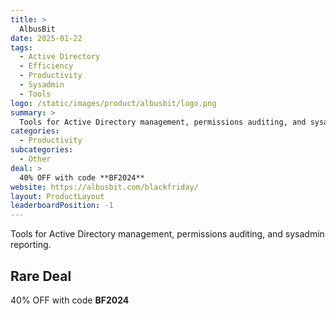 ```yaml
---
title: >
  AlbusBit
date: 2025-01-22
tags:
  - Active Directory
  - Efficiency
  - Productivity
  - Sysadmin
  - Tools
logo: /static/images/product/albusbit/logo.png
summary: >
  Tools for Active Directory management, permissions auditing, and sysadmin reporting.
categories:
  - Productivity
subcategories:
  - Other
deal: >
  40% OFF with code **BF2024**
website: https://albusbit.com/blackfriday/
layout: ProductLayout
leaderboardPosition: -1
---
```

Tools for Active Directory management, permissions auditing, and sysadmin reporting.

## Rare Deal

40% OFF with code **BF2024**
